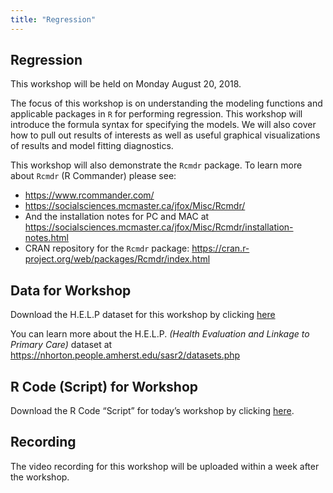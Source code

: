 ```yaml
---
title: "Regression"
---
```


## Regression

This workshop will be held on Monday August 20, 2018.

The focus of this workshop is on understanding the modeling functions and applicable packages in `R` for performing regression. This workshop will introduce the formula syntax for specifying the models. We will also cover how to pull out results of interests as well as useful graphical visualizations of results and model fitting diagnostics.

This workshop will also demonstrate the `Rcmdr` package. To learn more about `Rcmdr` (R Commander) please see:

* [https://www.rcommander.com/](https://www.rcommander.com/)
* [https://socialsciences.mcmaster.ca/jfox/Misc/Rcmdr/](https://socialsciences.mcmaster.ca/jfox/Misc/Rcmdr/) 
* And the installation notes for PC and MAC at [https://socialsciences.mcmaster.ca/jfox/Misc/Rcmdr/installation-notes.html](https://socialsciences.mcmaster.ca/jfox/Misc/Rcmdr/installation-notes.html)
* CRAN repository for the `Rcmdr` package: [https://cran.r-project.org/web/packages/Rcmdr/index.html](https://cran.r-project.org/web/packages/Rcmdr/index.html)

## Data for Workshop

Download the H.E.L.P dataset for this workshop by clicking [here](https://github.com/melindahiggins2000/RWorkshops_EmorySON/blob/master/help.Rdata?raw=true)

You can learn more about the H.E.L.P. _(Health Evaluation and Linkage to Primary Care)_ dataset at [https://nhorton.people.amherst.edu/sasr2/datasets.php](https://nhorton.people.amherst.edu/sasr2/datasets.php)

## R Code (Script) for Workshop

Download the R Code "Script" for today's workshop by clicking [here](https://github.com/melindahiggins2000/RWorkshops_EmorySON/raw/master/regression.R).

## Recording

The video recording for this workshop will be uploaded within a week after the workshop.






